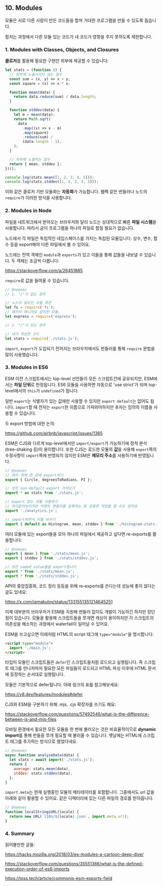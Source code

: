 ## 10. Modules

모듈은 서로 다른 사람이 만든 코드들을 합쳐 거대한 프로그램을 만들 수 있도록
돕습니다.

합치는 과정에서 다른 모듈 있는 코드가 내 코드가 영향을 주지 못하도록 제한합니다.

### 1. Modules with Classes, Objects, and Closures

**클로저**를 활용해 필요한 구현만 외부에 제공할 수 있습니다:

```js
let stats = (function () {
  // 외부에 노출시키지 않는 함수
  const sum = (x, y) => x + y;
  const square = (x) => x * x;

  function mean(data) {
    return data.reduce(sum) / data.length;
  }

  function stddev(data) {
    let m = mean(data);
    return Math.sqrt(
      data
        .map((x) => x - m)
        .map(square)
        .reduce(sum) /
        (data.length - 1),
    );
  }

  // 외부에 노출하는 함수
  return { mean, stddev };
})();

console.log(stats.mean([1, 2, 3, 4, 5]));
console.log(stats.stddev([1, 2, 3, 4, 5]));
```

이와 같은 클로저 기반 모듈화는 **자동화**가 가능합니다. 웹팩 같은 번들러나
노드의 `require`가 이러한 방식을 사용합니다.

### 2. Modules in Node

파일을 네트워크에서 받아오는 브라우저와 달리 노드는 상대적으로 빠른 **파일
시스템**을 사용합니다. 따라서 굳이 프로그램을 하나의 파일로 합칠 필요가
없습니다.

노드에서 각 파일은 독립적인 네임스페이스를 가지는 독립된 모듈입니다. 상수, 변수,
함수 등을 export해야 다른 파일에서 볼 수 있어요.

노드에는 전역 객체인 `module`과 `exports`가 있고 이들을 통해 값들을 내보낼 수
있습니다. 두 객체는 조금씩 다릅니다:

https://stackoverflow.com/a/26451885

`require`로 값을 들여올 수 있습니다.

```js
// @noexec
// 1. "/"가 없는 경우

// 노드의 빌트인 모듈 혹은
let fs = require('fs');
// 패키지 매니저로 설치한 모듈,
let express = require('express');

// 2. "/"가 있는 경우

// 내가 작성한 코드
let stats = require('./stats.js');
```

`import`, `export`가 도입되기 전까지는 브라우저에서도 번들러를 통해 `require`
문법을 많이 사용했습니다.

### 3. Modules in ES6

ESM 이전 스크립트에서는 top-level 선언들이 모든 스크립트간에 공유되지만,
ESM에서는 **파일 단위**로 한정됩니다. ES6 모듈을 사용하면 자동으로 'use
strict'가 되며 top-level에서의 `this`가 `undefined`가 됩니다.

일반 `export`는 식별자가 있는 값에만 사용할 수 있지만 `export default`는 없어도
됩니다. `import`할 때 전자는 `export`한 이름으로 가져와야하지만 후자는 임의의
이름을 사용할 수 있습니다.

두 export 방법에 대한 논의:

https://github.com/airbnb/javascript/issues/1365

ESM은 CJS와 다르게 top-level에서만 `import/export`가 가능하기에 정적
분석(tree-shaking 등)이 용이합니다. 또한 CJS는 로드한 모듈의 **값**을 사용해
`export`쪽의 수정사항이 `import`쪽에 반영되지 않지만 ESM은 **메모리 주소**를
사용하기에 반영됩니다.

```js
// @noexec
// 여러 객체 한 번에 export하기
export { Circle, degreesToRadians, PI };

// 모든 non-default export 가져오기
import * as stats from './stats.js';

// export 없는 모듈 사용하기
// 의미없어보이지만 이벤트 핸들러를 등록하는 등 유용한 작업을 할 수도 있어요
import './analytics.js';

// import하면서 이름 바꾸기
import { default as Histogram, mean, stddev } from './histogram-stats.js';
```

여러 모듈에 있는 export들을 모아 하나의 파일에서 제공하고 싶다면 re-exports를
활용합니다:

```js
// @noexec
export { mean } from './stats/mean.js';
export { stddev } from './stats/stddev.js';

// 모든 named value들을 export합니다
export * from './stats/mean.js';
export * from './stats/stddev.js';
```

API의 중앙집중화, 코드 정리 등등을 위해 re-exports를 쓴다는데 성능에 좋지 않다는
글도 있네요:

https://x.com/iamakulov/status/1331551351214645251

이제 대부분의 브라우저가 ESM을 지원해 번들러 없이도 개발이 가능하긴 하지만
장단점이 있습니다. 모듈을 활용해 스크립트들을 쪼개면 캐싱이 용이하지만 각
스크립트의 의존성을 해소하는 과정에서 waterfall이 일어날 수 있어요.

ESM을 쓰고싶으면 아래처럼 HTML의 script 태그에 `type="module"`을 명시합니다:

```html
<script type="module">
  import './main.js';
</script>
```

타입이 모듈인 스크립트들은 `defer`인 스크립트들처럼 로드되고 실행됩니다. 즉
스크립트 태그를 만나자마자 필요한 모든 파일들이 로드되고 HTML 파싱 이후에 HTML
문서에 등장하는 순서대로 실행됩니다.

모듈은 기본적으로 defer됩니다. 아래 링크의 표를 참고해보세요:

https://v8.dev/features/modules#defer

CJS와 ESM을 구분하기 위해 .mjs, .cjs 확장자를 쓰기도 해요:

https://stackoverflow.com/questions/57492546/what-is-the-difference-between-js-and-mjs-files

모바일 환경에서 필요한 모든 모듈을 한 번에 불러오는 것은 비효율적이므로
**dynamic import**를 통해 번들을 쪼개 필요할 때 불러올 수 있습니다. 옛날에는
HTML에 스크립트 태그를 추가하는 방식으로 했었다네요.

```js
// @noexec
async function analyzeData(data) {
  let stats = await import('./stats.js');
  return {
    average: stats.mean(data),
    stddev: stats.stddev(data),
  };
}
```

`import.meta`는 현재 실행중인 모듈의 메타데이터를 포함합니다. 그중에서도 url
값을 아래와 같이 활용할 수 있어요. 같은 디렉터리에 있는 다른 파일의 경로를
받아옵니다.

```js
// @noexec
function localStringsURL(locale) {
  return new URL(`l10n/${locale}.json`, import.meta.url);
}
```

### 4. Summary

읽어볼만한 글들:

https://hacks.mozilla.org/2018/03/es-modules-a-cartoon-deep-dive/

https://stackoverflow.com/questions/35551366/what-is-the-defined-execution-order-of-es6-imports

https://toss.tech/article/commonjs-esm-exports-field
